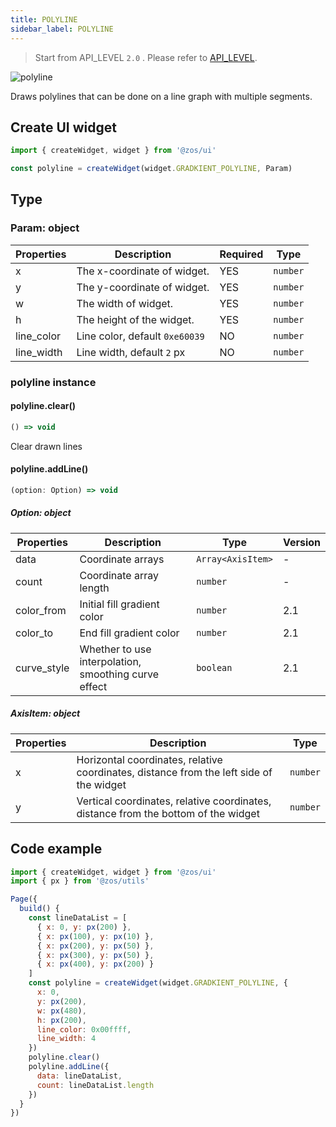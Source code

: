 ```yaml
---
title: POLYLINE
sidebar_label: POLYLINE
---
```


> Start from API_LEVEL `2.0` . Please refer to [API_LEVEL](../../../../../guides/framework/device/compatibility.md).

![polyline](/img/api/polyline_sample.jpg.jpg)

Draws polylines that can be done on a line graph with multiple segments.

## Create UI widget

```js
import { createWidget, widget } from '@zos/ui'

const polyline = createWidget(widget.GRADKIENT_POLYLINE, Param)
```

## Type

### Param: object

| Properties | Description                    | Required | Type     |
| ---------- | ------------------------------ | -------- | -------- |
| x          | The x-coordinate of widget. | YES      | `number` |
| y          | The y-coordinate of widget. | YES      | `number` |
| w          | The width of widget.        | YES      | `number` |
| h          | The height of the widget.   | YES      | `number` |
| line_color | Line color, default `0xe60039` | NO       | `number` |
| line_width | Line width, default `2` px     | NO       | `number` |

### polyline instance

#### polyline.clear()

```ts
() => void
```

Clear drawn lines

#### polyline.addLine()

```ts
(option: Option) => void
```

##### Option: object

| Properties  | Description                                          | Type              | Version |
| ----------- | ---------------------------------------------------- | ----------------- | ------- |
| data        | Coordinate arrays                                    | `Array<AxisItem>` | -       |
| count       | Coordinate array length                              | `number`          | -       |
| color_from  | Initial fill gradient color                          | `number`          | 2.1     |
| color_to    | End fill gradient color                              | `number`          | 2.1     |
| curve_style | Whether to use interpolation, smoothing curve effect | `boolean`         | 2.1     |

##### AxisItem: object

| Properties | Description                                                                             | Type     |
| ---------- | --------------------------------------------------------------------------------------- | -------- |
| x          | Horizontal coordinates, relative coordinates, distance from the left side of the widget | `number` |
| y          | Vertical coordinates, relative coordinates, distance from the bottom of the widget      | `number` |

## Code example

```js
import { createWidget, widget } from '@zos/ui'
import { px } from '@zos/utils'

Page({
  build() {
    const lineDataList = [
      { x: 0, y: px(200) },
      { x: px(100), y: px(10) },
      { x: px(200), y: px(50) },
      { x: px(300), y: px(50) },
      { x: px(400), y: px(200) }
    ]
    const polyline = createWidget(widget.GRADKIENT_POLYLINE, {
      x: 0,
      y: px(200),
      w: px(480),
      h: px(200),
      line_color: 0x00ffff,
      line_width: 4
    })
    polyline.clear()
    polyline.addLine({
      data: lineDataList,
      count: lineDataList.length
    })
  }
})
```
